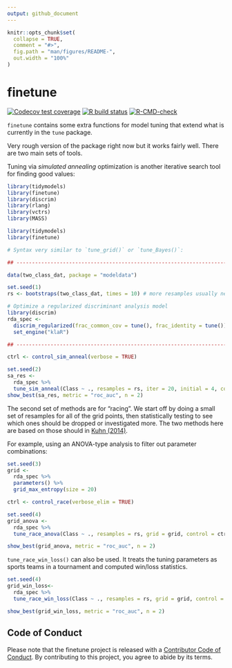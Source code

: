 ```yaml
---
output: github_document
---
```


<!-- README.md is generated from README.Rmd. Please edit that file -->

```r
knitr::opts_chunk$set(
  collapse = TRUE,
  comment = "#>",
  fig.path = "man/figures/README-",
  out.width = "100%"
)
```

# finetune

<!-- badges: start -->
[![Codecov test coverage](https://codecov.io/gh/tidymodels/finetune/branch/master/graph/badge.svg)](https://codecov.io/gh/tidymodels/finetune?branch=master)
[![R build status](https://github.com/tidymodels/finetune/workflows/R-CMD-check/badge.svg)](https://github.com/tidymodels/finetune/actions)
[![R-CMD-check](https://github.com/tidymodels/finetune/workflows/R-CMD-check/badge.svg)](https://github.com/tidymodels/finetune/actions)
<!-- badges: end -->

`finetune` contains some extra functions for model tuning that extend what is currently in the `tune` package. 

Very rough version of the package right now but it works fairly well. There are two main sets of tools. 

Tuning via _simulated annealing_ optimization is another iterative search tool for finding good values: 

```r
library(tidymodels)
library(finetune)
library(discrim)
library(rlang)
library(vctrs)
library(MASS)
```
```r
library(tidymodels)
library(finetune)

# Syntax very similar to `tune_grid()` or `tune_Bayes()`: 

## -----------------------------------------------------------------------------

data(two_class_dat, package = "modeldata")

set.seed(1)
rs <- bootstraps(two_class_dat, times = 10) # more resamples usually needed

# Optimize a regularized discriminant analysis model
library(discrim)
rda_spec <-
  discrim_regularized(frac_common_cov = tune(), frac_identity = tune()) %>%
  set_engine("klaR")

## -----------------------------------------------------------------------------

ctrl <- control_sim_anneal(verbose = TRUE)

set.seed(2)
sa_res <- 
  rda_spec %>% 
  tune_sim_anneal(Class ~ ., resamples = rs, iter = 20, initial = 4, control = ctrl)
show_best(sa_res, metric = "roc_auc", n = 2)
```

The second set of methods are for "racing". We start off by doing a small set of resamples for all of the grid points, then statistically testing to see which ones should be dropped or investigated more. The two methods here are based on those should in [Kuhn (2014)](https://arxiv.org/abs/1405.6974). 

For example, using an ANOVA-type analysis to filter out parameter combinations:

```r
set.seed(3)
grid <-
  rda_spec %>%
  parameters() %>%
  grid_max_entropy(size = 20)

ctrl <- control_race(verbose_elim = TRUE)

set.seed(4)
grid_anova <- 
  rda_spec %>% 
  tune_race_anova(Class ~ ., resamples = rs, grid = grid, control = ctrl)

show_best(grid_anova, metric = "roc_auc", n = 2)
```

`tune_race_win_loss()` can also be used. It treats the tuning parameters as sports teams in a tournament and computed win/loss statistics. 


```r
set.seed(4)
grid_win_loss<- 
  rda_spec %>% 
  tune_race_win_loss(Class ~ ., resamples = rs, grid = grid, control = ctrl)

show_best(grid_win_loss, metric = "roc_auc", n = 2)
```


## Code of Conduct
  
Please note that the finetune project is released with a [Contributor Code of Conduct](https://contributor-covenant.org/version/2/0/CODE_OF_CONDUCT.html). By contributing to this project, you agree to abide by its terms.
